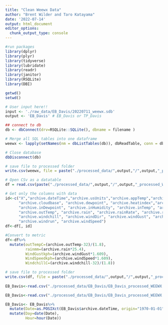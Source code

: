 ```yaml
---
title: "Clean Weewx Data"
author: "Brent Wilder and Taro Katayama"
date: '2022-07-14'
output: html_document
editor_options: 
  chunk_output_type: console
---
```


```r
#run packages
library(dplyr)
library(plyr)
library(tidyverse)
library(lubridate)
library(readr)
library(janitor)
library(RSQLite)
library(DBI)
```

```r

getwd()
setwd()

# User input here!!
input <- './raw_data/EB_Davis/20220711_weewx.sdb'
output <- 'EB_Davis' # EB_Davis or TP_Davis

## connect to db
db <- dbConnect(drv=RSQLite::SQLite(), dbname = filename )

# Merge all SQL tables into one dataframe
weewx <- lapply(setNames(nm = dbListTables(db)), dbReadTable, conn = db)

# Close database
dbDisconnect(db)

# save file to processed folder
write.csv(weewx, file = paste("./processed_data/",output,"/",output,"_processed_WEEWX.csv", sep = ""))

# Open CSv as a datatable
df = read.csv(paste("./processed_data/",output,"/",output,"_processed_WEEWX.csv", sep = ""))

# Get only the columns with data
id<-c("X","archive.dateTime","archive.usUnits","archive.appTemp","archive.barometer",
      "archive.cloudbase", "archive.dewpoint", "archive.heatindex","archive.humidex",
      "archive.inDewpoint", "archive.inHumidity", "archive.inTemp", "archive.outHumidity",
      "archive.outTemp", "archive.rain", "archive.rainRate", "archive.rxCheckPercent",
      "archive.windchill", "archive.windDir", "archive.windGust", "archive.windGustDir",
      "archive.windrun", "archive.windSpeed")
df<-df[, id]

#Convert to metric
df<-df%>%
  mutate(outTempC=(archive.outTemp-32)/(1.8),
         rainmm=(archive.rain*25.4),
         WindGustkph=(archive.windGust*1.609),
         WindSpeedkph=(archive.windSpeed*1.609),
         WindchillC=(archive.windchill-32)/(1.8))

# save file to processed folder
write.csv(df, file = paste("./processed_data/",output,"/",output,"_processed_WEEWX.csv", sep = ""))
  
EB_Davis<-read.csv("./processed_data/EB_Davis/EB_Davis_processed_WEEWX.csv")
```

```r
EB_Davis<-read.csv("./processed_data/EB_Davis/EB_Davis_processed_WEEWX.csv")

EB_Davis<- EB_Davis%>%
  mutate(Date=as.POSIXct(EB_Davis$archive.dateTime, origin="1970-01-01"))%>%
  mutate(Day=date(Date),
         Hour=hour(Date))
```

